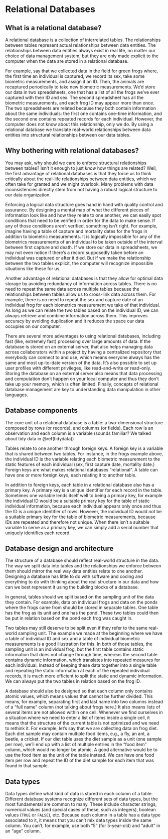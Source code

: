 # Relational Databases {#relational-databases}

## What is a relational database?

A relational database is a collection of interrelated tables. The relationships between tables represent actual relationships between data entities. The relationships between data entities always exist in real life, no matter our choice of data management system; but they are only made explicit to the computer when the data are stored in a relational database. 

For example, say that we collected data in the field for green frogs where, the first time an individual is captured, we record its sex, take some biometric measurements, and assign it an ID. Then, the animals are recaptured periodically to take new biometric measurements. We'd store our data in two spreadsheets, one that has a list of all the frogs we've ever captured with their ID and sex. The second spreadsheet has all the biometric measurements, and each frog ID may appear more than once. The two spreadsheets are related because they both contain information about the same individuals: the first one contains one-time information, and the second one contains repeated records for each individual. However, the computer does not know about this relationship, only we do. By using a relational database we translate real-world relationships between data entities into structural relationships between our data tables.

## Why bothering with relational databases? 

You may ask, why should we care to enforce structural relationships between tables? Isn't it enough to just _know_ how things are related? Well, the first advantage of relational databases is that they force us to think critically about the real-life relationships between data entities, which we often take for granted and we might overlook. Many problems with data inconsistencies directly stem from not having a robust logical structure to our data organization. 

Enforcing a logical data structure goes hand in hand with quality control and assurance. By designing a mental map of what the different pieces of information look like and how they relate to one another, we can easily spot conditions that need to be verified in order for the data to make sense. If any of those conditions aren't verified, something isn't right. For example, imagine having a table of capture and mortality dates for the frogs in addition to biometric measurements. It is logically impossible for any of the biometrics measurements of an individual to be taken outside of the interval between first capture and death. If we store our data in spreadsheets, we may not even notice if there's a record supposedly taken before an individual was captured or after it died. But if we make the relationship between the two tables explicit, the computer will recognize impossible situations like these for us.

Another advantage of relational databases is that they allow for optimal data storage by avoiding redundancy of information across tables. There is no need to repeat the same data across multiple tables because the relationships between tables allow us to cross-link data across them. For example, there is no need to repeat the sex and capture date of an individual frog for each biometrics measurement we take of that individual. As long as we can relate the two tables based on the individual ID, we can always retrieve and combine information across them. This improves accuracy by avoiding duplication and it reduces the space our data occupies on our computer. 

There are several more advantages to using relational databases, including fast (like, extremely fast) processing over large amounts of data. If the database is stored on an external server, that also helps managing data across collaborators within a project by having a centralized repository that everybody can connect to and use, which means everyone always has the same and most up-to-date version of the data. It's also possible to set up user profiles with different privileges, like read-and-write or read-only. Storing the database on an external server also means that data processing and computation don't happen on your local computer and thus they don't take up your memory, which is often limited. Finally, concepts of relational database management are key to understanding data manipulation in other languages. 

## Database components 

The core unit of a relational database is a table: a two-dimensional structure composed by rows (or records), and columns (or fields). Each row is an observation and each column is a variable (sounds familiar? We talked about tidy data in \@ref(tidydata))

Tables relate to one another through foreign keys. A foreign key is a variable that is shared between two tables. For instance, in the frogs example above, the individual ID is the variable relating each biometric measurement to the static features of each individual (sex, first capture date, mortality date.) Foreign keys are what makes relational databases "relational". A table can have one or more foreign keys, each relating it to another table. 

In addition to foreign keys, each table in a relational database also has a primary key. A primary key is a unique identifier for each record in the table. Sometimes one variable lends itself well to being a primary key, for example the individual ID would be a suitable primary key for the table of static individual information, because each individual appears only once and thus the ID is a unique identifier of rows. However, the individual ID would *not* be a suitable primary key for the table of biometric measurements, because IDs are repeated and therefore not unique. When there isn't a suitable variable to serve as a primary key, we can simply add a serial number that uniquely identifies each record.

## Database design and architecture

The structure of a database should reflect real-world structure in the data. The way we split data into tables and the relationships we enforce between them should mirror the real way data entities relate to one another. Designing a database has little to do with software and coding and everything to do with thinking about the real structure in our data and how can we best represent it using the building blocks of a database.

In general, tables should we split based on the sampling unit of the data they contain. For example, data on individual frogs and data on the ponds where the frogs came from should be stored in separate tables. One table has the frog as its unit and one has the pond. These two tables could then be put in relation based on the pond each frog was caught in.

Two tables may still deserve to be split even if they refer to the same real-world sampling unit. The example we made at the beginning where we have a table of individual ID and sex and a table of individual biometric measurements is a good illustration for this. In both of those tables, the sampling unit is an individual frog, but the first table contains static information that does not change through time, whereas the second table contains dynamic information, which translates into repeated measures for each individual. Instead of keeping these data together into a single table and repeating the static information at each of the repeated individual records, it is much more efficient to split the static and dynamic information. We can always put the two tables in relation based on the frog ID. 

A database should also be designed so that each column only contains atomic values, which means values that cannot be further divided. This means, for example, separating first and last name into two columns instead of a "full name" column (not talking about frogs here.) It also means lists of several items are not allowed within one cell. Whenever we find ourselves in a situation where we need to enter a list of items inside a single cell, it means that the structure of the current table is not optimized and we need to rethink it. For example, let's say that we are collecting data on frog diet. Each diet sample may contain multiple food items, e.g., a fly, an ant, a beetle, a cricket. If our diet table uses the diet sample as a unit (one sample per row), we'll end up with a list of multiple entries in the "food item" column, which would no longer be atomic. A good alternative would be to use the food item as the unit of the table instead. We can have one food item per row and repeat the ID of the diet sample for each item that was found in that sample.

## Data types

Data types define what kind of data is stored in each column of a table. Different database systems recognize different sets of data types, but the most fundamental are common to many. These include character strings, numerical values (and special cases of these, such as integers), boolean values (`TRUE` or `FALSE`), etc. Because each column in a table has a data type associated to it, it means that you can't mix data types inside the same column. You can't, for example, use both "5" (for 5-year-old) and "adult" in an "age" column. 

